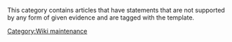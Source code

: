 This category contains articles that have statements that are not supported by any form of given evidence and are tagged with the {{Tl|Citation needed}} template.

[[Category:Wiki maintenance]]